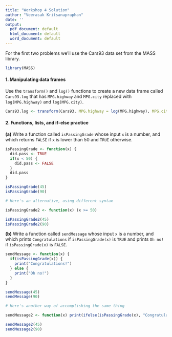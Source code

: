 ```yaml
---
title: "Workshop 4 Solution"
author: "Veerasak Kritsanapraphan"
date: ''
output:
  pdf_document: default
  html_document: default
  word_document: default
---
```


For the first two problems we'll use the Cars93 data set from the MASS library.

```r
library(MASS)
```

#### 1. Manipulating data frames

Use the `transform()` and `log()` functions to create a new data frame called `Cars93.log` that has `MPG.highway` and `MPG.city` replaced with `log(MPG.highway)` and `log(MPG.city)`.

```r
Cars93.log <- transform(Cars93, MPG.highway = log(MPG.highway), MPG.city = log(MPG.city)) 
```

#### 2. Functions, lists, and if-else practice

**(a)** Write a function called `isPassingGrade` whose input `x` is a number, and which returns `FALSE` if `x` is lower than 50 and `TRUE` otherwise.

```r
isPassingGrade <- function(x) {
  did.pass <- TRUE
  if(x < 50) {
    did.pass <- FALSE
  }
  did.pass
}

isPassingGrade(45)
isPassingGrade(90)

# Here's an alternative, using different syntax

isPassingGrade2 <- function(x) (x >= 50)

isPassingGrade2(45)
isPassingGrade2(90)
```

**(b)** Write a function called `sendMessage` whose input `x` is a number, and which prints `Congratulations` if `isPassingGrade(x)` is `TRUE` and prints `Oh no!` if `isPassingGrade(x)` is `FALSE`.

```r
sendMessage <- function(x) {
  if(isPassingGrade(x)) {
    print("Congratulations!")
  } else {
    print("Oh no!")
  }
}

sendMessage(45)
sendMessage(90)

# Here's another way of accomplishing the same thing

sendMessage2 <- function(x) print(ifelse(isPassingGrade(x), "Congratulations", "Oh no!"))

sendMessage2(45)
sendMessage2(90)
```
